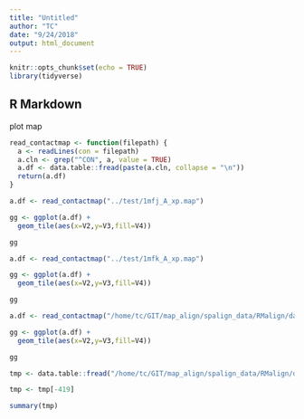```yaml
---
title: "Untitled"
author: "TC"
date: "9/24/2018"
output: html_document
---
```


```r
knitr::opts_chunk$set(echo = TRUE)
library(tidyverse)
```

## R Markdown

plot map



```r

read_contactmap <- function(filepath) {
  a <- readLines(con = filepath)
  a.cln <- grep("^CON", a, value = TRUE)
  a.df <- data.table::fread(paste(a.cln, collapse = "\n"))
  return(a.df)
}
```



```r

a.df <- read_contactmap("../test/1mfj_A_xp.map")

gg <- ggplot(a.df) +
  geom_tile(aes(x=V2,y=V3,fill=V4))

gg
```


```r

a.df <- read_contactmap("../test/1mfk_A_xp.map")

gg <- ggplot(a.df) +
  geom_tile(aes(x=V2,y=V3,fill=V4))

gg
```


```r

a.df <- read_contactmap("/home/tc/GIT/map_align/spalign_data/RMalign/datasets/scor/pdb_chain_map/1k01_A.pdb.map")

gg <- ggplot(a.df) +
  geom_tile(aes(x=V2,y=V3,fill=V4))

gg
```

```r
tmp <- data.table::fread("/home/tc/GIT/map_align/spalign_data/RMalign/datasets/scor/pairstat")

tmp <- tmp[-419]

summary(tmp)
```

